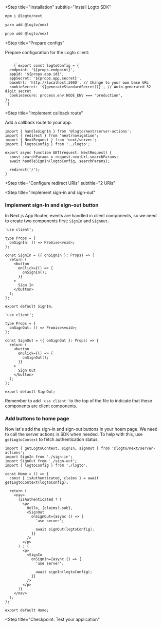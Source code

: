 
<Steps>

<Step
  title="Installation"
  subtitle="Install Logto SDK"
>

<Tabs>
<TabItem value="npm" label="npm">

```bash
npm i @logto/next
```

</TabItem>
<TabItem value="yarn" label="Yarn">

```bash
yarn add @logto/next
```

</TabItem>
<TabItem value="pnpm" label="pnpm">

```bash
pnpm add @logto/next
```

</TabItem>
</Tabs>
</Step>

<Step
  title="Prepare configs"
>

Prepare configuration for the Logto client:

<Code title="app/logto.ts" className="language-ts">
    {`export const logtoConfig = {
  endpoint: '${props.endpoint}',
  appId: '${props.app.id}',
  appSecret: '${props.app.secret}',
  baseUrl: 'http://localhost:3000', // Change to your own base URL
  cookieSecret: '${generateStandardSecret()}', // Auto-generated 32 digit secret
  cookieSecure: process.env.NODE_ENV === 'production',
};
`}
</Code>
</Step>

<Step
  title="Implement callback route"
>

Add a callback route to your app:

```tsx title="/app/callback/route.ts"
import { handleSignIn } from '@logto/next/server-actions';
import { redirect } from 'next/navigation';
import { NextRequest } from 'next/server';
import { logtoConfig } from '../logto';

export async function GET(request: NextRequest) {
  const searchParams = request.nextUrl.searchParams;
  await handleSignIn(logtoConfig, searchParams);

  redirect('/');
}
```

</Step>

<Step 
  title="Configure redirect URIs"
  subtitle="2 URIs"
>

<RedirectUris />

</Step>

<Step
  title="Implement sign-in and sign-out"
>

### Implement sign-in and sign-out button

In Next.js App Router, events are handled in client components, so we need to create two components first: `SignIn` and `SignOut`.

```tsx title="/app/sign-in.tsx"
'use client';

type Props = {
  onSignIn: () => Promise<void>;
};

const SignIn = ({ onSignIn }: Props) => {
  return (
    <button
      onClick={() => {
        onSignIn();
      }}
    >
      Sign In
    </button>
  );
};

export default SignIn;
```

```tsx title="/app/sign-out.tsx"
'use client';

type Props = {
  onSignOut: () => Promise<void>;
};

const SignOut = ({ onSignOut }: Props) => {
  return (
    <button
      onClick={() => {
        onSignOut();
      }}
    >
      Sign Out
    </button>
  );
};

export default SignOut;
```

Remember to add `'use client'` to the top of the file to indicate that these components are client components.

### Add buttons to home page

Now let's add the sign-in and sign-out buttons in your hoem page. We need to call the server actions in SDK when needed. To help with this, use `getLogtoContext` to fetch authentication status.

```tsx title="/app/page.tsx"
import { getLogtoContext, signIn, signOut } from '@logto/next/server-actions';
import SignIn from './sign-in';
import SignOut from './sign-out';
import { logtoConfig } from './logto';

const Home = () => {
  const { isAuthenticated, claims } = await getLogtoContext(logtoConfig);

  return (
    <nav>
      {isAuthenticated ? (
        <p>
          Hello, {claims?.sub},
          <SignOut
            onSignOut={async () => {
              'use server';

              await signOut(logtoConfig);
            }}
          />
        </p>
      ) : (
        <p>
          <SignIn
            onSignIn={async () => {
              'use server';

              await signIn(logtoConfig);
            }}
          />
        </p>
      )}
    </nav>
  );
};

export default Home;
```

</Step>

<Step
  title="Checkpoint: Test your application"
>

<Checkpoint />

</Step>

</Steps>
